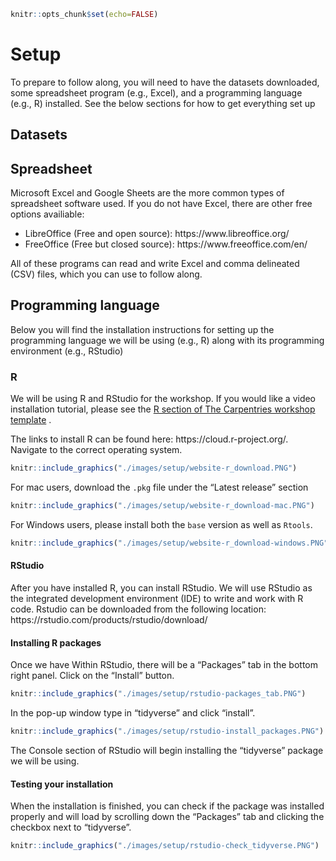```r
knitr::opts_chunk$set(echo=FALSE)
```

# Setup {-#setup}

To prepare to follow along, you will need to have
the datasets downloaded,
some spreadsheet program (e.g., Excel),
and a programming language (e.g., R) installed.
See the below sections for how to get everything set up 

## Datasets {-}

## Spreadsheet {-}

Microsoft Excel and Google Sheets are the more common types of spreadsheet software used.
If you do not have Excel, there are other free options availiable:

- LibreOffice (Free and open source): https://www.libreoffice.org/
- FreeOffice (Free but closed source): https://www.freeoffice.com/en/

All of these programs can read and write Excel and comma delineated (CSV) files,
which you can use to follow along.

## Programming language {-}

Below you will find the installation instructions for setting up the programming language we will be using (e.g., R) along with its programming environment (e.g., RStudio)

### R {-}

We will be using R and RStudio for the workshop.
If you would like a video installation tutorial,
please see the
[R section of The Carpentries workshop template](https://carpentries.github.io/workshop-template/#r)
.

The links to install R can be found here: https://cloud.r-project.org/.
Navigate to the correct operating system.

```r
knitr::include_graphics("./images/setup/website-r_download.PNG")
```

For mac users, download the `.pkg` file under the "Latest release" section

```r
knitr::include_graphics("./images/setup/website-r_download-mac.PNG")
```

For Windows users, please install both the `base` version as well as `Rtools`.

```r
knitr::include_graphics("./images/setup/website-r_download-windows.PNG")
```

#### RStudio {-}

After you have installed R, you can install RStudio.
We will use RStudio as the integrated development environment (IDE) to write and work with R code.
Rstudio can be downloaded from the following location: https://rstudio.com/products/rstudio/download/

#### Installing R packages {-}

Once we have 
Within RStudio, there will be a "Packages" tab in the bottom right panel.
Click on the "Install" button.

```r
knitr::include_graphics("./images/setup/rstudio-packages_tab.PNG")
```

In the pop-up window type in "tidyverse" and click "install".

```r
knitr::include_graphics("./images/setup/rstudio-install_packages.PNG")
```

The Console section of RStudio will begin installing the "tidyverse" package we will be using.

#### Testing your installation {-}

When the installation is finished, you can check if the package was installed properly and will load
by scrolling down the "Packages" tab and clicking the checkbox next to "tidyverse".

```r
knitr::include_graphics("./images/setup/rstudio-check_tidyverse.PNG")
```

<!-- commenting out python section to since we are not using it yet
### Python {-}

We will be using the Anaconda distribution for Python.
The download links and instructions can be found here: https://docs.anaconda.com/anaconda/install/.
-->

